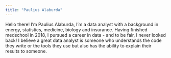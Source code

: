 ```yaml
---
title: "Paulius Alaburda"
---
```


Hello there! I'm Paulius Alaburda, I'm a data analyst with a background in energy, statistics, medicine, biology and insurance. Having finished medschool in 2018, I pursued a career in data - and to be fair, I never looked back! I believe a great data analyst is someone who understands the code they write or the tools they use but also has the ability to explain their results to someone.  
